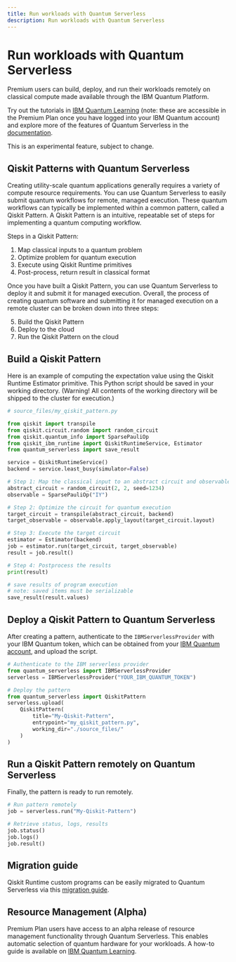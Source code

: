 ```yaml
---
title: Run workloads with Quantum Serverless
description: Run workloads with Quantum Serverless
---
```


# Run workloads with Quantum Serverless

Premium users can build, deploy, and run their workloads remotely on classical compute made available through the IBM Quantum Platform.

Try out the tutorials in [IBM Quantum Learning](https://learning.quantum.ibm.com/catalog/tutorials?topics=qiskit-patterns) (note: these are accessible in the Premium Plan once you have logged into your IBM Quantum account) and explore more of the features of Quantum Serverless in the [documentation](https://qiskit-extensions.github.io/quantum-serverless/).


<Admonition type="note">
    This is an experimental feature, subject to change.
</Admonition>

## Qiskit Patterns with Quantum Serverless

Creating utility-scale quantum applications generally requires a variety of compute resource requirements. You can use Quantum Serverless to easily submit quantum workflows for remote, managed execution. These quantum workflows can typically be implemented within a common pattern, called a Qiskit Pattern. A Qiskit Pattern is an intuitive, repeatable set of steps for implementing a quantum computing workflow.

Steps in a Qiskit Pattern:

1. Map classical inputs to a quantum problem
2. Optimize problem for quantum execution
3. Execute using Qiskit Runtime primitives
4. Post-process, return result in classical format

Once you have built a Qiskit Pattern, you can use Quantum Serverless to deploy it and submit it for managed execution. Overall, the process of creating quantum software and submitting it for managed execution on a remote cluster can be broken down into three steps:

5. Build the Qiskit Pattern
6. Deploy to the cloud
7. Run the Qiskit Pattern on the cloud

## Build a Qiskit Pattern

Here is an example of computing the expectation value using the Qiskit Runtime Estimator primitive. This Python script should be saved in your working directory. (Warning! All contents of the working directory will be shipped to the cluster for execution.)

```python
# source_files/my_qiskit_pattern.py

from qiskit import transpile
from qiskit.circuit.random import random_circuit
from qiskit.quantum_info import SparsePauliOp
from qiskit_ibm_runtime import QiskitRuntimeService, Estimator
from quantum_serverless import save_result

service = QiskitRuntimeService()
backend = service.least_busy(simulator=False)

# Step 1: Map the classical input to an abstract circuit and observables
abstract_circuit = random_circuit(2, 2, seed=1234)
observable = SparsePauliOp("IY")

# Step 2: Optimize the circuit for quantum execution
target_circuit = transpile(abstract_circuit, backend)
target_observable = observable.apply_layout(target_circuit.layout)

# Step 3: Execute the target circuit
estimator = Estimator(backend)
job = estimator.run(target_circuit, target_observable)
result = job.result()

# Step 4: Postprocess the results
print(result)

# save results of program execution
# note: saved items must be serializable
save_result(result.values)
```

## Deploy a Qiskit Pattern to Quantum Serverless

After creating a pattern, authenticate to the `IBMServerlessProvider` with your IBM Quantum token, which can be obtained from your [IBM Quantum account](https://quantum-computing.ibm.com/account), and upload the script.

```python
# Authenticate to the IBM serverless provider
from quantum_serverless import IBMServerlessProvider
serverless = IBMServerlessProvider("YOUR_IBM_QUANTUM_TOKEN")

# Deploy the pattern
from quantum_serverless import QiskitPattern
serverless.upload(
    QiskitPattern(
        title="My-Qiskit-Pattern",
        entrypoint="my_qiskit_pattern.py",
        working_dir="./source_files/"
    )
)
```

## Run a Qiskit Pattern remotely on Quantum Serverless

Finally, the pattern is ready to run remotely.

```python
# Run pattern remotely
job = serverless.run("My-Qiskit-Pattern")

# Retrieve status, logs, results
job.status()
job.logs()
job.result()
```

## Migration guide

Qiskit Runtime custom programs can be easily migrated to Quantum Serverless via this [migration guide](https://qiskit-extensions.github.io/quantum-serverless/migration/migration_from_qiskit_runtime_programs.html).

## Resource Management (Alpha)

Premium Plan users have access to an alpha release of resource management functionality through Quantum Serverless. This enables automatic selection of quantum hardware for your workloads. A how-to guide is available on [IBM Quantum Learning](https://learning.quantum.ibm.com/tutorial/resource-management-automatically-select-quantum-hardware).